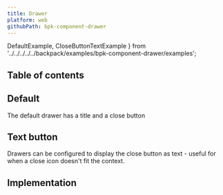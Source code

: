 ```yaml
---
title: Drawer
platform: web
githubPath: bpk-component-drawer
---
```




  DefaultExample,
  CloseButtonTextExample
} from '../../../../../backpack/examples/bpk-component-drawer/examples';

## Table of contents

## Default

The default drawer has a title and a close button

<PresentationBlock>
  <DefaultExample />
</PresentationBlock>

## Text button

Drawers can be configured to display the close button as text - useful for when a close icon doesn&apos;t fit the context.

<PresentationBlock>
  <CloseButtonTextExample />
</PresentationBlock>

## Implementation

<Readme />

